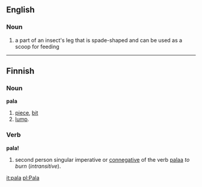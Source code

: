 ==English==
===Noun===
# a part of an insect's leg that is spade-shaped and can be used as a scoop for feeding

----

==Finnish==

===Noun===
'''pala'''

# [[piece]], [[bit]]
# [[lump]].

===Verb===
'''pala!'''

# second person singular imperative or [[connegative]] of the verb [[palaa]] ''to burn'' (''intransitive'').

[[it:pala]]
[[pl:Pala]]